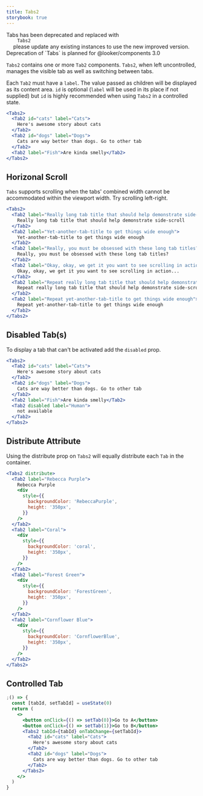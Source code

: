 ```yaml
---
title: Tabs2
storybook: true
---
```



<MessageBar noActions intent="inform" mb="medium">
  Tabs has been deprecated and replaced with
  <Code fontWeight="bold" fontSize="inherit">
    Tabs2
  </Code> please update any existing instances to use the new improved version. Deprecation
  of `Tabs` is planned for @looker/components 3.0
</MessageBar>

`Tabs2` contains one or more `Tab2` components. `Tabs2`, when left uncontrolled, manages the visible tab as well as switching between tabs.

Each `Tab2` must have a `label`. The value passed as children will be displayed as its content area. `id` is optional (`label` will be used in its place if not supplied) but `id` is highly recommended when using `Tabs2` in a controlled state.

```jsx
<Tabs2>
  <Tab2 id="cats" label="Cats">
    Here's awesome story about cats
  </Tab2>
  <Tab2 id="dogs" label="Dogs">
    Cats are way better than dogs. Go to other tab
  </Tab2>
  <Tab2 label="Fish">Are kinda smelly</Tab2>
</Tabs2>
```

## Horizonal Scroll

`Tabs` supports scrolling when the tabs' combined width cannot be accommodated within the viewport width. Try scrolling left-right.

```jsx
<Tabs2>
  <Tab2 label="Really long tab title that should help demonstrate side-scroll">
    Really long tab title that should help demonstrate side-scroll
  </Tab2>
  <Tab2 label="Yet-another-tab-title to get things wide enough">
    Yet-another-tab-title to get things wide enough
  </Tab2>
  <Tab2 label="Really, you must be obsessed with these long tab titles?">
    Really, you must be obsessed with these long tab titles?
  </Tab2>
  <Tab2 label="Okay, okay, we get it you want to see scrolling in action...">
    Okay, okay, we get it you want to see scrolling in action...
  </Tab2>
  <Tab2 label="Repeat really long tab title that should help demonstrate side-scroll">
    Repeat really long tab title that should help demonstrate side-scroll
  </Tab2>
  <Tab2 label="Repeat yet-another-tab-title to get things wide enough">
    Repeat yet-another-tab-title to get things wide enough
  </Tab2>
</Tabs2>
```

## Disabled Tab(s)

To display a tab that can't be activated add the `disabled` prop.

```jsx
<Tabs2>
  <Tab2 id="cats" label="Cats">
    Here's awesome story about cats
  </Tab2>
  <Tab2 id="dogs" label="Dogs">
    Cats are way better than dogs. Go to other tab
  </Tab2>
  <Tab2 label="Fish">Are kinda smelly</Tab2>
  <Tab2 disabled label="Human">
    not available
  </Tab2>
</Tabs2>
```

## Distribute Attribute

Using the distribute prop on `Tabs2` will equally distribute each `Tab` in the container.

```jsx
<Tabs2 distribute>
  <Tab2 label="Rebecca Purple">
    Rebecca Purple
    <div
      style={{
        backgroundColor: 'RebeccaPurple',
        height: '350px',
      }}
    />
  </Tab2>
  <Tab2 label="Coral">
    <div
      style={{
        backgroundColor: 'coral',
        height: '350px',
      }}
    />
  </Tab2>
  <Tab2 label="Forest Green">
    <div
      style={{
        backgroundColor: 'ForestGreen',
        height: '350px',
      }}
    />
  </Tab2>
  <Tab2 label="Cornflower Blue">
    <div
      style={{
        backgroundColor: 'CornflowerBlue',
        height: '350px',
      }}
    />
  </Tab2>
</Tabs2>
```

## Controlled Tab

```jsx
;() => {
  const [tabId, setTabId] = useState(0)
  return (
    <>
      <button onClick={() => setTab(0)}>Go to A</button>
      <button onClick={() => setTab(1)}>Go to B</button>
      <Tabs2 tabId={tabId} onTabChange={setTabId}>
        <Tab2 id="cats" label="Cats">
          Here's awesome story about cats
        </Tab2>
        <Tab2 id="dogs" label="Dogs">
          Cats are way better than dogs. Go to other tab
        </Tab2>
      </Tabs2>
    </>
  )
}
```
